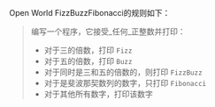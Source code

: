 Open World FizzBuzzFibonacci的规则如下：

> 编写一个程序，它接受_任何_正整数并打印：
> - 对于三的倍数，打印 `Fizz`
> - 对于五的倍数，打印 `Buzz`
> - 对于同时是三和五的倍数的，则打印 `FizzBuzz`
> - 对于是斐波那契数列的数字，只打印 `Fibonacci`
> - 对于其他所有数字，打印该数字